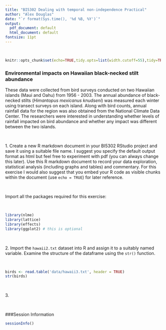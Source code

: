 ```yaml
---
title: "BI5302 Dealing with temporal non-independence Practical"
author: "Alex Douglas"
date: "`r format(Sys.time(), '%d %B, %Y')`"
output:
  pdf_document: default
  html_document: default
fontsize: 11pt
---
```


\  

```r
knitr::opts_chunk$set(echo=TRUE,tidy.opts=list(width.cutoff=55),tidy=TRUE)
```

### Environmental impacts on Hawaiian black-necked stilt abundance 

These data were collected from bird surveys conducted on two Hawaiian islands (Maui and Oahu) from 1956 - 2003. The annual abundance of black-necked stilts (*Himantopus mexicanus knudseni*) was measured each winter using transect surveys on each island. Along with bird counts, annual rainfall data for the region was also obtained from the National Climate Data Center. The researchers were interested in understanding whether levels of rainfall impacted on bird abundance and whether any impact was different between the two islands.

\   

1\. Create a new R markdown document in your BI5302 RStudio project and save it using a suitable file name. I suggest you specify the default output format as html but feel free to experiment with pdf (you can always change this later). Use this R markdown document to record your data exploration, statistical analysis (including graphs and tables) and commentary. For this exercise I would also suggest that you embed your R code as visible chunks within the document (use `echo = TRUE`) for later reference.

\  

Import all the packages required for this exercise:

\    

```r
library(nlme)
library(lattice)
library(effects)
library(ggplot2) # this is optional
```

\   

2\. Import the `hawaii2.txt` dataset into R and assign it to a suitably named variable. Examine the structure of the dataframe using the `str()` function.

\   

```r
birds <- read.table('data/hawaii3.txt', header = TRUE)
str(birds)
```

\  

3\. 

\  

###Session Information

```r
sessionInfo()
```



